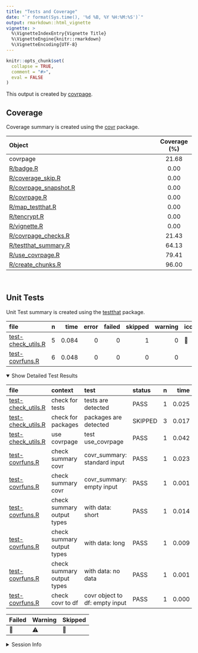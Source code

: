 ```yaml
---
title: "Tests and Coverage"
date: "`r format(Sys.time(), '%d %B, %Y %H:%M:%S')`"
output: rmarkdown::html_vignette
vignette: >
  %\VignetteIndexEntry{Vignette Title}
  %\VignetteEngine{knitr::rmarkdown}
  %\VignetteEncoding{UTF-8}
---
```

  
```r
knitr::opts_chunk$set(
  collapse = TRUE,
  comment = "#>",
  eval = FALSE
)
```

<!--- Placeholder for tests/README.md Do Not Edit--->
This output is created by
[covrpage](https://github.com/yonicd/covrpage).

## Coverage

Coverage summary is created using the
[covr](https://github.com/r-lib/covr) package.

| Object                                             | Coverage (%) |
| :------------------------------------------------- | :----------: |
| covrpage                                           |    21.68     |
| [R/badge.R](https://github.com/yonicd/covrpage/tree/master/R/badge.R)                          |     0.00     |
| [R/coverage\_skip.R](https://github.com/yonicd/covrpage/tree/master/R/coverage_skip.R)         |     0.00     |
| [R/covrpage\_snapshot.R](https://github.com/yonicd/covrpage/tree/master/R/covrpage_snapshot.R) |     0.00     |
| [R/covrpage.R](https://github.com/yonicd/covrpage/tree/master/R/covrpage.R)                    |     0.00     |
| [R/map\_testthat.R](https://github.com/yonicd/covrpage/tree/master/R/map_testthat.R)           |     0.00     |
| [R/tencrypt.R](https://github.com/yonicd/covrpage/tree/master/R/tencrypt.R)                    |     0.00     |
| [R/vignette.R](https://github.com/yonicd/covrpage/tree/master/R/vignette.R)                    |     0.00     |
| [R/covrpage\_checks.R](https://github.com/yonicd/covrpage/tree/master/R/covrpage_checks.R)     |    21.43     |
| [R/testthat\_summary.R](https://github.com/yonicd/covrpage/tree/master/R/testthat_summary.R)   |    64.13     |
| [R/use\_covrpage.R](https://github.com/yonicd/covrpage/tree/master/R/use_covrpage.R)           |    79.41     |
| [R/create\_chunks.R](https://github.com/yonicd/covrpage/tree/master/R/create_chunks.R)         |    96.00     |

<br>

## Unit Tests

Unit Test summary is created using the
[testthat](https://github.com/r-lib/testthat)
package.

| file                                               | n |  time | error | failed | skipped | warning | icon |
| :------------------------------------------------- | -: | ----: | ----: | -----: | ------: | ------: | :--- |
| [test-check\_utils.R](https://github.com/yonicd/covrpage/tree/master/tests/testthat/test-check_utils.R) | 5 | 0.084 |     0 |      0 |       1 |       0 | 🔶    |
| [test-covrfuns.R](https://github.com/yonicd/covrpage/tree/master/tests/testthat/test-covrfuns.R)        | 6 | 0.048 |     0 |      0 |       0 |       0 |      |

<details open>

<summary> Show Detailed Test Results
</summary>

| file                                                   | context                    | test                           | status  | n |  time | icon |
| :----------------------------------------------------- | :------------------------- | :----------------------------- | :------ | -: | ----: | :--- |
| [test-check\_utils.R](https://github.com/yonicd/covrpage/tree/master/tests/testthat/test-check_utils.R#L4)  | check for tests            | tests are detected             | PASS    | 1 | 0.025 |      |
| [test-check\_utils.R](https://github.com/yonicd/covrpage/tree/master/tests/testthat/test-check_utils.R#L12) | check for packages         | packages are detected          | SKIPPED | 3 | 0.017 | 🔶    |
| [test-check\_utils.R](https://github.com/yonicd/covrpage/tree/master/tests/testthat/test-check_utils.R#L23) | use covrpage               | test use\_covrpage             | PASS    | 1 | 0.042 |      |
| [test-covrfuns.R](https://github.com/yonicd/covrpage/tree/master/tests/testthat/test-covrfuns.R#L5)         | check summary covr         | covr\_summary: standard input  | PASS    | 1 | 0.023 |      |
| [test-covrfuns.R](https://github.com/yonicd/covrpage/tree/master/tests/testthat/test-covrfuns.R#L9_L11)     | check summary covr         | covr\_summary: empty input     | PASS    | 1 | 0.001 |      |
| [test-covrfuns.R](https://github.com/yonicd/covrpage/tree/master/tests/testthat/test-covrfuns.R#L19)        | check summary output types | with data: short               | PASS    | 1 | 0.014 |      |
| [test-covrfuns.R](https://github.com/yonicd/covrpage/tree/master/tests/testthat/test-covrfuns.R#L23)        | check summary output types | with data: long                | PASS    | 1 | 0.009 |      |
| [test-covrfuns.R](https://github.com/yonicd/covrpage/tree/master/tests/testthat/test-covrfuns.R#L27)        | check summary output types | with data: no data             | PASS    | 1 | 0.001 |      |
| [test-covrfuns.R](https://github.com/yonicd/covrpage/tree/master/tests/testthat/test-covrfuns.R#L35)        | check covr to df           | covr object to df: empty input | PASS    | 1 | 0.000 |      |

| Failed | Warning | Skipped |
| :----- | :------ | :------ |
| 🛑      | ⚠️      | 🔶       |

</details>

<details>

<summary> Session Info </summary>

| Field    | Value                               |
| :------- | :---------------------------------- |
| Version  | R version 3.5.1 (2018-07-02)        |
| Platform | x86\_64-apple-darwin15.6.0 (64-bit) |
| Running  | macOS High Sierra 10.13.6           |
| Language | en\_US                              |
| Timezone | America/New\_York                   |

| Package  | Version    |
| :------- | :--------- |
| testthat | 2.0.0.9000 |
| covr     | 3.2.0      |
| covrpage | 0.0.61     |

</details>

<!--- Final Status : skipped/warning --->
